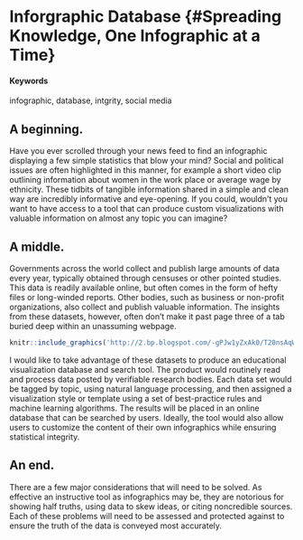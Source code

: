 # Inforgraphic Database {#Spreading Knowledge, One Infographic at a Time}

#### Keywords

infographic, database, intgrity, social media

## A beginning.

Have you ever scrolled through your news feed to find an infographic displaying a few simple statistics that blow your mind? Social and political issues are often highlighted in this manner, for example a short video clip outlining information about women in the work place or average wage by ethnicity. These tidbits of tangible information shared in a simple and clean way are incredibly informative and eye-opening. If you could, wouldn't you want to have access to a tool that can produce custom visualizations with valuable information on almost any topic you can imagine?

## A middle.

Governments across the world collect and publish large amounts of data every year, typically obtained through censuses or other pointed studies. This data is readily available online, but often comes in the form of hefty files or long-winded reports. Other bodies, such as business or non-profit organizations, also collect and publish valuable information. The insights from these datasets, however, often don't make it past page three of a tab buried deep within an unassuming webpage.

<!-- ...or include images directly from the web. Cite your sources! -->
```r
knitr::include_graphics('http://2.bp.blogspot.com/-gPJw1yZxAk0/T20nsAqW60I/AAAAAAAAOt8/OK2P-NaRGRw/s1600/satirical%2Binfographic%2Bhack%2Bbloodshot.png')
```

I would like to take advantage of these datasets to produce an educational visualization database and search tool. The product would routinely read and process data posted by verifiable research bodies. Each data set would be tagged by topic, using natural language processing, and then assigned a visualization style or template using a set of best-practice rules and machine learning algorithms. The results will be placed in an online database that can be searched by users. Ideally, the tool would also allow users to customize the content of their own infographics while ensuring statistical integrity.

## An end.

There are a few major considerations that will need to be solved. As effective an instructive tool as infographics may be, they are notorious for showing half truths, using data to skew ideas, or citing noncredible sources. Each of these problems will need to be assessed and protected against to ensure the truth of the data is conveyed most accurately.

